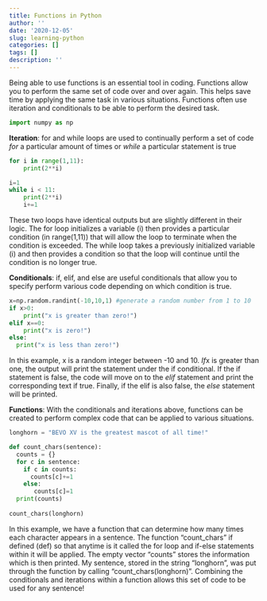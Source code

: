 ```yaml
---
title: Functions in Python
author: ''
date: '2020-12-05'
slug: learning-python
categories: []
tags: []
description: ''
---
```

Being able to use functions is an essential tool in coding. Functions allow you to perform the same set of code over and over again. This helps save time by applying the same task in various situations. Functions often use iteration and conditionals to be able to perform the desired task.

```python
import numpy as np
```

<B>Iteration</B>: for and while loops are used to continually perform a set of code *for* a particular amount of times or *while* a particular statement is true

```python
for i in range(1,11):
    print(2**i)

i=1
while i < 11:
    print(2**i)
    i+=1
```
These two loops have identical outputs but are slightly different in their logic. The for loop initializes a variable (i) then provides a particular condition (in range(1,11)) that will allow the loop to terminate when the condition is exceeded. The while loop takes a previously initialized variable (i) and then provides a condition so that the loop will continue until the condition is no longer true.

<B>Conditionals</B>: if, elif, and else are useful conditionals that allow you to specify perform various code depending on which condition is true.
```python
x=np.random.randint(-10,10,1) #generate a random number from 1 to 10
if x>0:
    print("x is greater than zero!")
elif x==0:
    print("x is zero!")
else:
  print("x is less than zero!")
```
In this example, x is a random integer between -10 and 10. *If*x is greater than one, the output will print the statement under the if conditional. If the if statement is false, the code will move on to the *elif* statement and print the corresponding text if true. Finally, if the elif is also false, the *else* statement will be printed. 

<B>Functions</B>: With the conditionals and iterations above, functions can be created to perform complex code that can be applied to various situations.
```python
longhorn = "BEVO XV is the greatest mascot of all time!"

def count_chars(sentence):
  counts = {}
  for c in sentence:
    if c in counts:
      counts[c]+=1
    else:
       counts[c]=1
  print(counts)
  
count_chars(longhorn)
```
In this example, we have a function that can determine how many times each character appears in a sentence. The function "count_chars" if defined (def) so that anytime is it called the for loop and if-else statements within it will be applied. The empty vector "counts" stores the information which is then printed. My sentence, stored in the string "longhorn", was put through the function by calling "count_chars(longhorn)". Combining the conditionals and iterations within a function allows this set of code to be used for any sentence! 